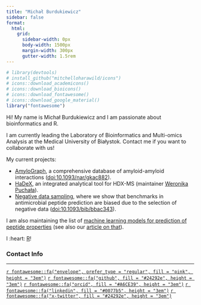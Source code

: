```yaml
---
title: "Michał Burdukiewicz"
sidebar: false
format:
  html:
    grid:
      sidebar-width: 0px
      body-width: 1500px
      margin-width: 300px
      gutter-width: 1.5rem
---
```


```r
# library(devtools)
# install_github("mitchelloharawild/icons")
# icons::download_academicons()
# icons::download_bioicons()
# icons::download_fontawesome()
# icons::download_google_material()
library("fontawesome")
```

Hi! My name is Michał Burdukiewicz and I am passionate about bioinformatics and R.

I am currently leading the Laboratory of Bioinformatics and Multi-omics Analysis at the Medical University of Białystok. Contact me if you want to collaborate with us!

My current projects:

 - [AmyloGraph](https://amylograph.com), a comprehensive database of amyloid-amyloid interactions ([doi:10.1093/nar/gkac882](https://doi.org/10.1093/nar/gkac882)).
 - [HaDeX](https://github.com/hadexversum), an integrated analytical tool for HDX-MS (maintainer [Weronika Puchała](https://github.com/werpuc)).
 - [Negative data sampling](http://biogenies.info/NegativeDatasets/), where we show that benchmarks in antimicrobial peptide prediction are biased due to the selection of negative data ([doi:10.1093/bib/bbac343](https://doi.org/10.1093/bib/bbac343)).
 
 I am also maintaining the list of [machine learning models for prediction of peptide properties](biogenies.info/peptide-prediction-list/) (see also our [article on that](https://doi.org/10.1016/j.csbj.2022.11.043)).


I :heart: [R](https://cran.r-project.org/)!


### Contact Info {#contact}

------------------------------------------------------------------------

[`r fontawesome::fa("envelope", prefer_type = "regular", fill = "pink", height = "3em")`](mailto:michal.burdukiewicz@umb.edu.pl)
[`r fontawesome::fa("github", fill = "#24292e", height = "3em")`](https://github.com/michbur)
[`r fontawesome::fa("orcid", fill = "#A6CE39", height = "3em")`](https://orcid.org/0000-0001-8926-582X)
<!-- [`r fontawesome::fa("facebook", fill = "#304f85", height = "3em")`](https://www.facebook.com/) -->
[`r fontawesome::fa("linkedin", fill = "#0077b5", height = "3em")`](https://www.linkedin.com/in/michal-burdukiewicz/)
<!-- [`r fontawesome::fa("twitter", fill = "#15a7ff", height = "3em")`](https://twitter.com/) -->
[`r fontawesome::fa("x-twitter", fill = "#24292e", height = "3em")`](https://x.com/burdukiewicz/)
<!-- [`r fontawesome::fa("steam", fill = "#2f4f4f", height = "3em")`]() -->
<!-- [`r fontawesome::fa("playstation", fill = "#4739aa", height = "3em")`]() -->